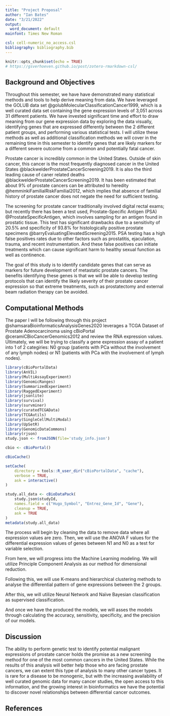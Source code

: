 ```yaml
---
title: "Project Proposal"
author: "Ian Bates"
date: "3/21/2022"
output:
  word_document: default
mainfont: Times New Roman

csl: cell-numeric_no_access.csl
bibliography: bibliography.bib
---
```


```r
knitr::opts_chunk$set(echo = TRUE)
# https://gsverhoeven.github.io/post/zotero-rmarkdown-csl/

```

## Background and Objectives

  Throughout this semester, we have have demonstrated many statistical methods and tools to help derive meaning from data.  We have leveraged the GOLUB data set @golubMolecularClassificationCancer1999, which is a well curated data set containing the gene expression levels of 3,051 across 31 different patients. We have invested significant time and effort to draw meaning from our gene expression data by exploring the data visually, identifying genes that are expressed differently between the 2 different patient groups, and performing various statistical tests. I will utilize these methods as well as additional classification methods we will cover in the remaining time in this semester to identify genes that are likely markers for a different severe outcome from a common and potentially fatal cancer.
  
  Prostate cancer is incredibly common in the United States. Outside of skin cancer, this cancer is the most frequently diagnosed cancer in the United States  @blackwelderProstateCancerScreening2019.  It is also the third leading cause of caner related deaths @blackwelderProstateCancerScreening2019. It has been estimated that about 9% of prostate cancers can be attributed to heredity @hemminkiFamilialRiskFamilial2012, which implies that absence of familial history of prostate cancer does not negate the need for sufficient testing.
  
  The screening for prostate cancer traditionally involved digital rectal exams; but recently there has been a test used, Prostate-Specific Antigen (PSA) @ProstateSpecificAntigen, which involves sampling for an antigen found in prostatic tissue.  This test has significant drawbacks due to a sensitivity of 20.5% and specificity of 93.8% for histologically positive prostate specimens @barryEvaluatingElevatedScreening2015. PSA testing has a high false positives rates due to other factors such as prostatitis, ejaculation, trauma, and recent instrumentation. And these false positives can initiate treatments which can cause significant harm to healthy sexual function as well as continence.
  
  The goal of this study is to identify candidate genes that can serve as markers for future development of metastatic prostate cancers.  The benefits identifying these genes is that we will be able to develop testing protocols that can identify the likely severity of their prostate cancer expression so that extreme treatments, such as prostatectomy and external beam radiation therapy can be avoided.
  
## Computational Methods

  The paper I will be following through this project @shamsaraBioinformaticsAnalysisGenes2020 leverages a TCGA Dataset of Prostate Adenocarcinoma using cBioPortal @ceramiCBioCancerGenomics2012 and review the RNA expression values. Ultimately, we will be trying to classify a gene expression assay of a patient into 1 of 2 categiries: N0 group (patients with PCa without the involvement of any lymph nodes) or N1 (patients with PCa with the involvement of lymph nodes).
  
```r
library(cBioPortalData)
library(AnVIL)
library(MultiAssayExperiment)
library(GenomicRanges)
library(SummarizedExperiment)
library(RaggedExperiment)
library(jsonlite)
library(survival)
library(survminer)
library(curatedTCGAData)
library(TCGAutils)
library(SingleCellMultiModal)
library(UpSetR)
library(GenomicDataCommons)
library(rjson)
study.json <- fromJSON(file='study_info.json')


```
```r
cbio <- cBioPortal()
```

```r
cBioCache()

setCache(
    directory = tools::R_user_dir("cBioPortalData", "cache"),
    verbose = TRUE,
    ask = interactive()
)

```
```r
study.all_data <- cBioDataPack(
    study.json$studyId,
    names.field = c("Hugo_Symbol", "Entrez_Gene_Id", "Gene"),
    cleanup = TRUE,
    ask = TRUE
)
metadata(study.all_data)


```


The process will begin by cleaning the data to remove data where all expression values are zero. Then, we will use the ANOVA F values for the differential expression values of genes between N1 and N0 as a test for variable selection. 

From here, we will progress into the Machine Learning modeling.  We will utilize Principle Component Analysis as our method for dimensional reduction.

Following this, we will use K-means and hierarchical clustering methods to analyse the differential pattern of gene expressions between the 2 groups.

After this, we will utilize Neural Network and Naïve Bayesian classification as supervised classification.

And once we have the produced the models, we will asses the models through calculating the accuracy, sensitivity, specificity, and the precision of our models.


## Discussion

  The ability to perform genetic test to identify potential malignant expressions of prostate cancer holds the promise as a new screening method for one of the most common cancers in the United States. While the results of this analysis will better help those who are facing prostate cancers, we can extent this type of analysis to many other cancer types.  It is rare for a disease to be monogenic, but with the increasing availability of well curated genomic data for many cancer studies, the open access to this information, and the growing interest in bioinformatics we have the potential to discover novel relationships between differential cancer outcomes.


## References